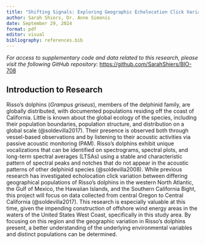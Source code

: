 ```yaml
---
title: "Shifting Signals: Exploring Geographic Echolocation Click Variation in Risso's Dolphins of the California Current"
author: Sarah Shiers, Dr. Anne Simonis
date: September 29, 2024
format: pdf
editor: visual
bibliography: references.bib
---
```


*For access to supplementary code and data related to this research, please visit the following GitHub repository:* <https://github.com/SarahShiers/BIO-708>

## Introduction to Research

Risso's dolphins (*Grampus griseus*), members of the delphinid family, are globally distributed, with documented populations residing off the coast of California. Little is known about the global ecology of the species, including their population boundaries, population structure, and distribution on a global scale (@soldevilla2017). Their presence is observed both through vessel-based observations and by listening to their acoustic activities via passive acoustic monitoring (PAM). Risso's dolphins exhibit unique vocalizations that can be identified on spectrograms, spectral plots, and long-term spectral averages (LTSAs) using a stable and characteristic pattern of spectral peaks and notches that do not appear in the acoustic patterns of other delphinid species (@soldevilla2008). While previous research has investigated echolocation click variation between differing geographical populations of Risso's dolphins in the western North Atlantic, the Gulf of Mexico, the Hawaiian Islands, and the Southern California Bight, this project will focus on data collected from central Oregon to Central California (@soldevilla2017). This research is especially valuable at this time, given the impending construction of offshore wind energy areas in the waters of the United States West Coast, specifically in this study area. By focusing on this region and the geographic variation in Risso's dolphins present, a better understanding of the underlying environmental variables and distinct populations can be determined.
